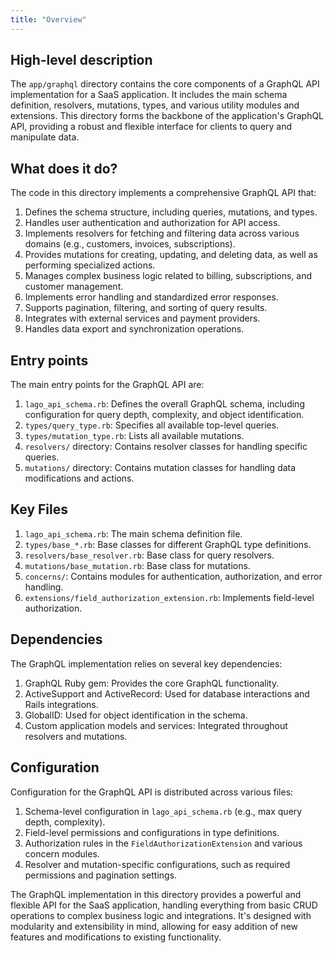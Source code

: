 ```yaml
---
title: "Overview"
---
```


## High-level description
The `app/graphql` directory contains the core components of a GraphQL API implementation for a SaaS application. It includes the main schema definition, resolvers, mutations, types, and various utility modules and extensions. This directory forms the backbone of the application's GraphQL API, providing a robust and flexible interface for clients to query and manipulate data.

## What does it do?
The code in this directory implements a comprehensive GraphQL API that:

1. Defines the schema structure, including queries, mutations, and types.
2. Handles user authentication and authorization for API access.
3. Implements resolvers for fetching and filtering data across various domains (e.g., customers, invoices, subscriptions).
4. Provides mutations for creating, updating, and deleting data, as well as performing specialized actions.
5. Manages complex business logic related to billing, subscriptions, and customer management.
6. Implements error handling and standardized error responses.
7. Supports pagination, filtering, and sorting of query results.
8. Integrates with external services and payment providers.
9. Handles data export and synchronization operations.

## Entry points
The main entry points for the GraphQL API are:

1. `lago_api_schema.rb`: Defines the overall GraphQL schema, including configuration for query depth, complexity, and object identification.
2. `types/query_type.rb`: Specifies all available top-level queries.
3. `types/mutation_type.rb`: Lists all available mutations.
4. `resolvers/` directory: Contains resolver classes for handling specific queries.
5. `mutations/` directory: Contains mutation classes for handling data modifications and actions.

## Key Files
1. `lago_api_schema.rb`: The main schema definition file.
2. `types/base_*.rb`: Base classes for different GraphQL type definitions.
3. `resolvers/base_resolver.rb`: Base class for query resolvers.
4. `mutations/base_mutation.rb`: Base class for mutations.
5. `concerns/`: Contains modules for authentication, authorization, and error handling.
6. `extensions/field_authorization_extension.rb`: Implements field-level authorization.

## Dependencies
The GraphQL implementation relies on several key dependencies:

1. GraphQL Ruby gem: Provides the core GraphQL functionality.
2. ActiveSupport and ActiveRecord: Used for database interactions and Rails integrations.
3. GlobalID: Used for object identification in the schema.
4. Custom application models and services: Integrated throughout resolvers and mutations.

## Configuration
Configuration for the GraphQL API is distributed across various files:

1. Schema-level configuration in `lago_api_schema.rb` (e.g., max query depth, complexity).
2. Field-level permissions and configurations in type definitions.
3. Authorization rules in the `FieldAuthorizationExtension` and various concern modules.
4. Resolver and mutation-specific configurations, such as required permissions and pagination settings.

The GraphQL implementation in this directory provides a powerful and flexible API for the SaaS application, handling everything from basic CRUD operations to complex business logic and integrations. It's designed with modularity and extensibility in mind, allowing for easy addition of new features and modifications to existing functionality.